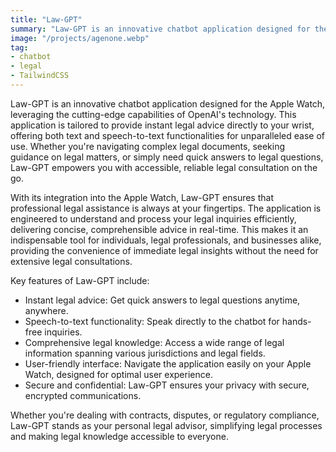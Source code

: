 ```yaml
---
title: "Law-GPT"
summary: "Law-GPT is an innovative chatbot application designed for the Apple Watch, leveraging the cutting-edge capabilities of OpenAI's technology. This application is tailored to provide instant legal advice directly to your wrist, offering both text and speech-to-text functionalities for unparalleled ease of use. Whether you're navigating complex legal documents, seeking guidance on legal matters, or simply need quick answers to legal questions, Law-GPT empowers you with accessible, reliable legal consultation on the go."
image: "/projects/agenone.webp"
tag: 
- chatbot
- legal
- TailwindCSS
---
```


Law-GPT is an innovative chatbot application designed for the Apple Watch, leveraging the cutting-edge capabilities of OpenAI's technology. This application is tailored to provide instant legal advice directly to your wrist, offering both text and speech-to-text functionalities for unparalleled ease of use. Whether you're navigating complex legal documents, seeking guidance on legal matters, or simply need quick answers to legal questions, Law-GPT empowers you with accessible, reliable legal consultation on the go.

With its integration into the Apple Watch, Law-GPT ensures that professional legal assistance is always at your fingertips. The application is engineered to understand and process your legal inquiries efficiently, delivering concise, comprehensible advice in real-time. This makes it an indispensable tool for individuals, legal professionals, and businesses alike, providing the convenience of immediate legal insights without the need for extensive legal consultations.

Key features of Law-GPT include:
- Instant legal advice: Get quick answers to legal questions anytime, anywhere.
- Speech-to-text functionality: Speak directly to the chatbot for hands-free inquiries.
- Comprehensive legal knowledge: Access a wide range of legal information spanning various jurisdictions and legal fields.
- User-friendly interface: Navigate the application easily on your Apple Watch, designed for optimal user experience.
- Secure and confidential: Law-GPT ensures your privacy with secure, encrypted communications.

Whether you're dealing with contracts, disputes, or regulatory compliance, Law-GPT stands as your personal legal advisor, simplifying legal processes and making legal knowledge accessible to everyone.